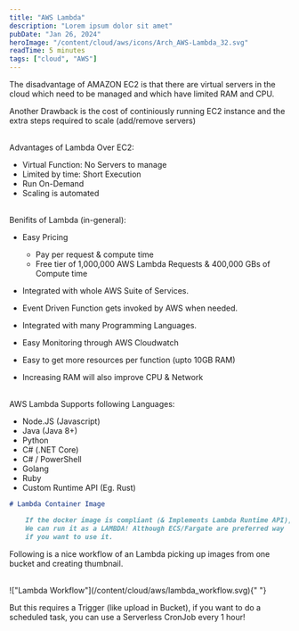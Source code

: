 ```yaml
---
title: "AWS Lambda"
description: "Lorem ipsum dolor sit amet"
pubDate: "Jan 26, 2024"
heroImage: "/content/cloud/aws/icons/Arch_AWS-Lambda_32.svg"
readTime: 5 minutes
tags: ["cloud", "AWS"]
---
```



<Section
	link="lambda-intro"
	title="Why do we need Amazon Lambda?"
	imageUrl="/content/cloud/aws/icons/Arch_AWS-Lambda_32.svg"
/>

The disadvantage of AMAZON EC2 is that there are virtual servers in the cloud which
need to be managed and which have limited RAM and CPU.

Another Drawback is the cost of continiously running EC2 instance and the extra steps required to scale (add/remove servers)

<br />
Advantages of Lambda Over EC2:

- Virtual Function: No Servers to manage
- Limited by time: Short Execution
- Run On-Demand
- Scaling is automated

<br />
Benifits of Lambda (in-general):

- Easy Pricing

  - Pay per request & compute time
  - Free tier of 1,000,000 AWS Lambda Requests & 400,000 GBs of Compute time

- Integrated with whole AWS Suite of Services.
- Event Driven Function gets invoked by AWS when needed.
- Integrated with many Programming Languages.
- Easy Monitoring through AWS Cloudwatch
- Easy to get more resources per function (upto 10GB RAM)
- Increasing RAM will also improve CPU & Network

<br />
AWS Lambda Supports following Languages:

- Node.JS (Javascript)
- Java (Java 8+)
- Python
- C# (.NET Core)
- C# / PowerShell
- Golang
- Ruby
- Custom Runtime API (Eg. Rust)

```markdown
# Lambda Container Image

    If the docker image is compliant (& Implements Lambda Runtime API),
    We can run it as a LAMBDA! Although ECS/Fargate are preferred way
    if you want to use it.
```

Following is a nice workflow of an Lambda picking up images from one bucket and creating thumbnail.

<br />
!["Lambda Workflow"](/content/cloud/aws/lambda_workflow.svg){" "}

But this requires a Trigger (like upload in Bucket), if you want to do a scheduled task, you can use a Serverless CronJob every 1 hour!
